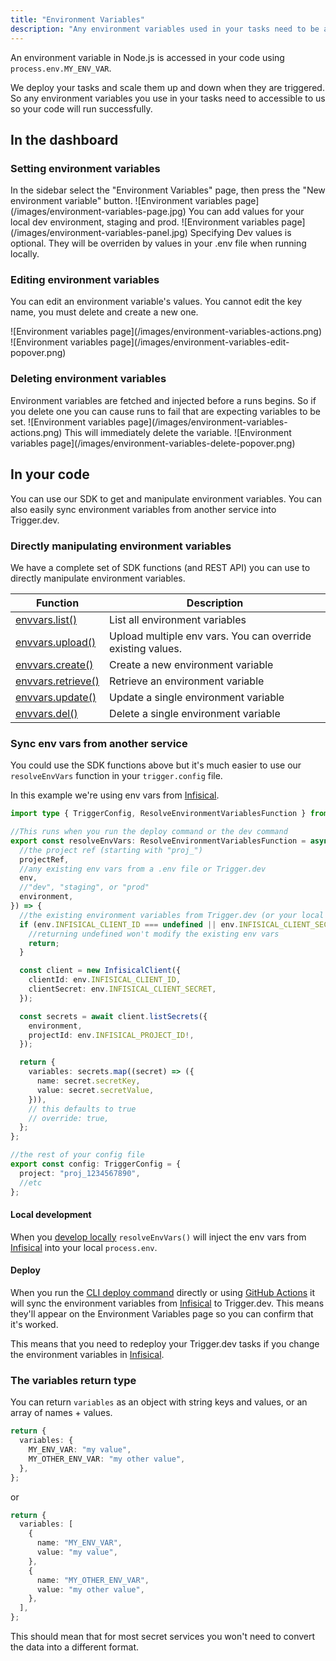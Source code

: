 ```yaml
---
title: "Environment Variables"
description: "Any environment variables used in your tasks need to be added so the deployed code will run successfully."
---
```


An environment variable in Node.js is accessed in your code using `process.env.MY_ENV_VAR`.

We deploy your tasks and scale them up and down when they are triggered. So any environment variables you use in your tasks need to accessible to us so your code will run successfully.

## In the dashboard

### Setting environment variables

<Steps>

<Step title="Go to the Environment Variables page">
  In the sidebar select the "Environment Variables" page, then press the "New environment variable"
  button. ![Environment variables page](/images/environment-variables-page.jpg)
</Step>

<Step title="Add your environment variables">
  You can add values for your local dev environment, staging and prod. ![Environment variables
  page](/images/environment-variables-panel.jpg)
</Step>

</Steps>

<Note>
  Specifying Dev values is optional. They will be overriden by values in your .env file when running
  locally.
</Note>

### Editing environment variables

You can edit an environment variable's values. You cannot edit the key name, you must delete and create a new one.

<Steps>

<Step title="Press the action button on a variable">
  ![Environment variables page](/images/environment-variables-actions.png)
</Step>

<Step title="Press edit">
  ![Environment variables page](/images/environment-variables-edit-popover.png)
</Step>

</Steps>

### Deleting environment variables

<Warn>
  Environment variables are fetched and injected before a runs begins. So if you delete one you can
  cause runs to fail that are expecting variables to be set.
</Warn>

<Steps>

<Step title="Press the action button on a variable">
  ![Environment variables page](/images/environment-variables-actions.png)
</Step>

<Step title="Press delete">
  This will immediately delete the variable. ![Environment variables
  page](/images/environment-variables-delete-popover.png)
</Step>

</Steps>

## In your code

You can use our SDK to get and manipulate environment variables. You can also easily sync environment variables from another service into Trigger.dev.

### Directly manipulating environment variables

We have a complete set of SDK functions (and REST API) you can use to directly manipulate environment variables.

| Function                                              | Description                                                 |
| ----------------------------------------------------- | ----------------------------------------------------------- |
| [envvars.list()](/management/envvars/list)         | List all environment variables                              |
| [envvars.upload()](/management/envvars/import)     | Upload multiple env vars. You can override existing values. |
| [envvars.create()](/management/envvars/create)     | Create a new environment variable                           |
| [envvars.retrieve()](/management/envvars/retrieve) | Retrieve an environment variable                            |
| [envvars.update()](/management/envvars/update)     | Update a single environment variable                        |
| [envvars.del()](/management/envvars/delete)        | Delete a single environment variable                        |

### Sync env vars from another service

You could use the SDK functions above but it's much easier to use our `resolveEnvVars` function in your `trigger.config` file.

In this example we're using env vars from [Infisical](https://infisical.com).

```ts /trigger.config.ts
import type { TriggerConfig, ResolveEnvironmentVariablesFunction } from "@systemfsoftware/trigger.dev_sdk/v3";

//This runs when you run the deploy command or the dev command
export const resolveEnvVars: ResolveEnvironmentVariablesFunction = async ({
  //the project ref (starting with "proj_")
  projectRef,
  //any existing env vars from a .env file or Trigger.dev
  env,
  //"dev", "staging", or "prod"
  environment,
}) => {
  //the existing environment variables from Trigger.dev (or your local .env file)
  if (env.INFISICAL_CLIENT_ID === undefined || env.INFISICAL_CLIENT_SECRET === undefined) {
    //returning undefined won't modify the existing env vars
    return;
  }

  const client = new InfisicalClient({
    clientId: env.INFISICAL_CLIENT_ID,
    clientSecret: env.INFISICAL_CLIENT_SECRET,
  });

  const secrets = await client.listSecrets({
    environment,
    projectId: env.INFISICAL_PROJECT_ID!,
  });

  return {
    variables: secrets.map((secret) => ({
      name: secret.secretKey,
      value: secret.secretValue,
    })),
    // this defaults to true
    // override: true,
  };
};

//the rest of your config file
export const config: TriggerConfig = {
  project: "proj_1234567890",
  //etc
};
```

#### Local development

When you [develop locally](/cli-dev) `resolveEnvVars()` will inject the env vars from [Infisical](https://infisical.com) into your local `process.env`.

#### Deploy

When you run the [CLI deploy command](/cli-deploy) directly or using [GitHub Actions](/github-actions) it will sync the environment variables from [Infisical](https://infisical.com) to Trigger.dev. This means they'll appear on the Environment Variables page so you can confirm that it's worked.

This means that you need to redeploy your Trigger.dev tasks if you change the environment variables in [Infisical](https://infisical.com).

### The variables return type

You can return `variables` as an object with string keys and values, or an array of names + values.

```ts
return {
  variables: {
    MY_ENV_VAR: "my value",
    MY_OTHER_ENV_VAR: "my other value",
  },
};
```

or

```ts
return {
  variables: [
    {
      name: "MY_ENV_VAR",
      value: "my value",
    },
    {
      name: "MY_OTHER_ENV_VAR",
      value: "my other value",
    },
  ],
};
```

This should mean that for most secret services you won't need to convert the data into a different format.
